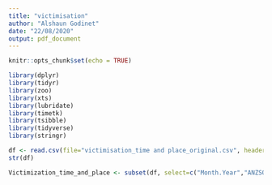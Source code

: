 ---
title: "victimisation"
author: "Alshaun Godinet"
date: "22/08/2020"
output: pdf_document
---

```{r setup, include=FALSE}
knitr::opts_chunk$set(echo = TRUE)
```


```{r}
library(dplyr)
library(tidyr)
library(zoo)
library(xts)
library(lubridate)
library(timetk)
library(tsibble)
library(tidyverse)
library(stringr)
```


```{r}
df <- read.csv(file="victimisation_time and place_original.csv", header = TRUE)
str(df)

```


```{r}
Victimization_time_and_place <- subset(df, select=c("Month.Year","ANZSOC.Group","Area.Unit","Meshblock","Territorial.Authority"))

```